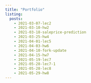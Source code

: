 ```yaml
---
title: "Portfolio"
listing: 
  posts:
    - 2021-03-07-lec2
    - 2021-03-10-hw2
    - 2021-03-18-saleprice-prediction
    - 2021-03-25-hw4
    - 2021-04-01-lec5
    - 2021-04-03-hw6
    - 2021-04-10-fork-update
    - 2021-04-15-hw7
    - 2021-05-19-lec7
    - 2021-05-28-lec7-1
    - 2021-05-28-lec8
    - 2021-05-29-hw8
---
```

